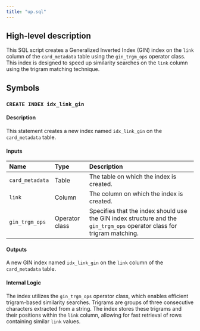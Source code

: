 ```yaml
---
title: "up.sql"
---
```


## High-level description
This SQL script creates a Generalized Inverted Index (GIN) index on the `link` column of the `card_metadata` table using the `gin_trgm_ops` operator class. This index is designed to speed up similarity searches on the `link` column using the trigram matching technique. 

## Symbols

### `CREATE INDEX idx_link_gin`
#### Description
This statement creates a new index named `idx_link_gin` on the `card_metadata` table.

#### Inputs
| Name | Type | Description |
|:-----|:-----|:------------|
| `card_metadata` | Table | The table on which the index is created. |
| `link` | Column | The column on which the index is created. |
| `gin_trgm_ops` | Operator class | Specifies that the index should use the GIN index structure and the `gin_trgm_ops` operator class for trigram matching. |

#### Outputs
A new GIN index named `idx_link_gin` on the `link` column of the `card_metadata` table.

#### Internal Logic
The index utilizes the `gin_trgm_ops` operator class, which enables efficient trigram-based similarity searches. Trigrams are groups of three consecutive characters extracted from a string. The index stores these trigrams and their positions within the `link` column, allowing for fast retrieval of rows containing similar `link` values. 
